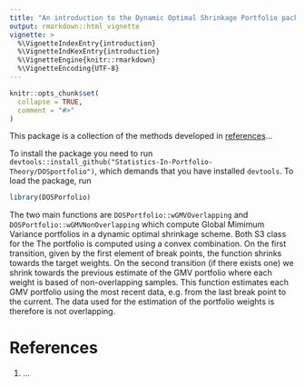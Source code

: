 ```yaml
---
title: "An introduction to the Dynamic Optimal Shrinkage Portfolio package"
output: rmarkdown::html_vignette
vignette: >
  %\VignetteIndexEntry{introduction}
  %\VignetteIndKexEntry{introduction}
  %\VignetteEngine{knitr::rmarkdown}
  %\VignetteEncoding{UTF-8}
---
```


```r
knitr::opts_chunk$set(
  collapse = TRUE,
  comment = "#>"
)
```

This package is a collection of the methods developed in [references]()...

To install the package you need to run `devtools::install_github("Statistics-In-Portfolio-Theory/DOSportfolio")`, which demands that you have installed `devtools`. To load the package, run
```r
library(DOSPorfolio)
```

The two main functions are `DOSPortfolio::wGMVOverlapping` and `DOSPortfolio::wGMVNonOverlapping` which compute Global Mimimum Variance portfolios in a dynamic optimal shrinkage scheme. Both  S3 class for the 
The portfolio is computed using a convex combination. On the first transition, given by the first element of break points,
the function shrinks towards the target weights. On the second transition (if there exists one) we shrink towards the previous
estimate of the GMV portfolio where each weight is based of non-overlapping samples. This function estimates each GMV portfolio
using the most recent data, e.g. from the last break point to the current. The data used for the estimation of the portfolio weights
is therefore is not overlapping.


# References

 1. ...
